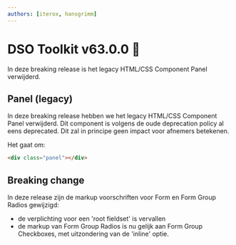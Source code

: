```yaml
---
authors: [iterox, hansgrimm]
---
```


# DSO Toolkit v63.0.0 🎸

In deze breaking release is het legacy HTML/CSS Component Panel verwijderd.

## Panel (legacy)

In deze breaking release hebben we het legacy HTML/CSS Component Panel verwijderd. Dit component is volgens de oude deprecation policy al eens deprecated. Dit zal in principe geen impact voor afnemers betekenen.

Het gaat om:

```html
<div class="panel"></div>
```

## Breaking change

In deze release zijn de markup voorschriften voor Form en Form Group Radios gewijzigd:

- de verplichting voor een 'root fieldset' is vervallen
- de markup van Form Group Radios is nu gelijk aan Form Group Checkboxes, met uitzondering van de 'inline' optie.

